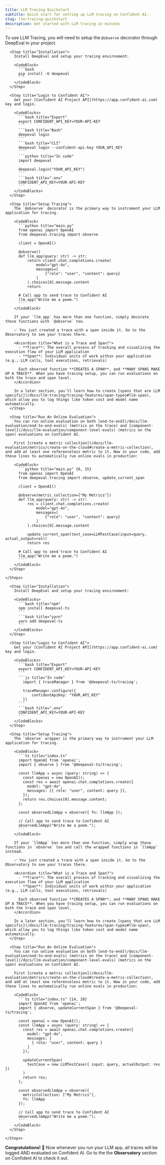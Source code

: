 ```yaml
---
title: LLM Tracing Quickstart
subtitle: Quick start for setting up LLM tracing on Confident AI.
slug: llm-tracing-quickstart
description: Get started with LLM tracing in minutes
---
```


To use LLM Tracing, you will need to setup the `@observe` decorator through DeepEval in your project.

<Tabs>
  <Tab title="Python">
    <Steps>

      <Step title="Installation">
        Install DeepEval and setup your tracing environment:

        <CodeBlock>
          ```bash
          pip install -U deepeval
          ```
        </CodeBlock>
      </Step>

      <Step title="Login to Confident AI">
        Get your [Confident AI Project API](https://app.confident-ai.com) key and login.

        <CodeBlocks>
          ```bash title="Export"
          export CONFIDENT_API_KEY=YOUR-API-KEY
          ```
          ```bash title="Bash"
          deepeval login
          ```
          ```bash title="CLI"
          deepeval login --confident-api-key YOUR_API_KEY
          ```
          ```python title="In code"
          import deepeval

          deepeval.login("YOUR_API_KEY")
          ```
          ```bash title=".env"
          CONFIDENT_API_KEY=YOUR-API-KEY
          ```
        </CodeBlocks>
      </Step>

      <Step title="Setup Tracing">
        The `@observe` decorator is the primary way to instrument your LLM application for tracing.

        <CodeBlock>
          ```python title="main.py"
          from openai import OpenAI
          from deepeval.tracing import observe
           
          client = OpenAI()
           
          @observe()
          def llm_app(query: str) -> str:
              return client.chat.completions.create(
                  model="gpt-4o",
                  messages=[
                      {"role": "user", "content": query}
                  ]
              ).choices[0].message.content
              return
           
          # Call app to send trace to Confident AI
          llm_app("Write me a poem.")
          ```
        </CodeBlock>

        If your `llm_app` has more than one function, simply decorate those functions with `@observe` too.

        ✅ You just created a trace with a span inside it. Go to the Observatory to see your traces there.

        <Accordion title="What is a Trace and Span?">
          - **Trace**: The overall process of tracking and visualizing the execution flow of your LLM application  
          - **Span**: Individual units of work within your application (e.g., LLM calls, tool executions, retrievals)  
          
          Each observed function **CREATES A SPAN**, and **MANY SPANS MAKE UP A TRACE**. When you have tracing setup, you can run evaluations on both the trace and span level.
        </Accordion>

        In a later section, you'll learn how to create [spans that are LLM specific](/docs/llm-tracing/tracing-features/span-types#llm-span), which allow you to log things like token cost and model name automatically.
      </Step>

      <Step title="Run An Online Evaluation">
        You can run online evaluation on both [end-to-end](/docs/llm-evaluation/end-to-end-evals) (metrics on the trace) and [component-level](/docs/llm-evaluation/component-level-evals) (metrics on the span) evaluations on Confident AI. 

        First [create a metric collection](/docs/llm-evaluation/metrics/create-on-the-cloud#create-a-metric-collection), and add at least one referenceless metric to it. Now in your code, add these lines to automatically run online evals in production:

        <CodeBlock>
          ```python title="main.py" {6, 15}
          from openai import OpenAI
          from deepeval.tracing import observe, update_current_span

          client = OpenAI()

          @observe(metric_collection=["My Metrics"])
          def llm_app(query: str) -> str:
              res = client.chat.completions.create(
                  model="gpt-4o",
                  messages=[
                      {"role": "user", "content": query}
                  ]
              ).choices[0].message.content

              update_current_span(test_case=LLMTestCase(input=query, actual_output=res))
              return res

          # Call app to send trace to Confident AI
          llm_app("Write me a poem.")
          ```
        </CodeBlock>
      </Step>

    </Steps>
  </Tab>

  <Tab title="TypeScript">
    <Steps>

      <Step title="Installation">
        Install DeepEval and setup your tracing environment:

        <CodeBlocks>
          ```bash title="npm"
          npm install deepeval-ts
          ```
          ```bash title="yarn"
          yarn add deepeval-ts
          ```
        </CodeBlocks>
      </Step>

      <Step title="Login to Confident AI">
        Get your [Confident AI Project API](https://app.confident-ai.com) key and login.

        <CodeBlocks>
          ```bash title="Export"
          export CONFIDENT_API_KEY=YOUR-API-KEY
          ```
          ```js title="In code"
            import { traceManager } from '@deepeval-ts/tracing';

            traceManager.configure({
                confidentApiKey: "YOUR_API_KEY"
            })
          ```
          ```bash title=".env"
          CONFIDENT_API_KEY=YOUR-API-KEY
          ```
        </CodeBlocks>
      </Step>

      <Step title="Setup Tracing">
        The `observe` wrapper is the primary way to instrument your LLM application for tracing.

        <CodeBlock>
          ```ts title="index.ts"
          import OpenAI from 'openai';
          import { observe } from '@deepeval-ts/tracing';
           
          const llmApp = async (query: string) => {
            const openai = new OpenAI();
            const res = await openai.chat.completions.create({
              model: "gpt-4o",
              messages: [{ role: "user", content: query }],
            });
            return res.choices[0].message.content;
          };
           
          const observedLlmApp = observe({ fn: llmApp });
           
          // Call app to send trace to Confident AI
          observedLlmApp("Write me a poem.");
          ```
        </CodeBlock>

        If your `llmApp` has more than one function, simply wrap those functions in `observe` too and call the wrapped functions in `llmApp` instead.

        ✅ You just created a trace with a span inside it. Go to the Observatory to see your traces there.

        <Accordion title="What is a Trace and Span?">
          - **Trace**: The overall process of tracking and visualizing the execution flow of your LLM application  
          - **Span**: Individual units of work within your application (e.g., LLM calls, tool executions, retrievals)  

          Each observed function **CREATES A SPAN**, and **MANY SPANS MAKE UP A TRACE**. When you have tracing setup, you can run evaluations on both the trace and span level.
        </Accordion>

        In a later section, you'll learn how to create [spans that are LLM specific](/docs/llm-tracing/tracing-features/span-types#llm-span), which allow you to log things like token cost and model name automatically.
      </Step>

      <Step title="Run An Online Evaluation">
        You can run online evaluation on both [end-to-end](/docs/llm-evaluation/end-to-end-evals) (metrics on the trace) and [component-level](/docs/llm-evaluation/component-level-evals) (metrics on the span) evaluations on Confident AI. 

        First [create a metric collection](/docs/llm-evaluation/metrics/create-on-the-cloud#create-a-metric-collection), and add at least one referenceless metric to it. Now in your code, add these lines to automatically run online evals in production:

        <CodeBlock>
          ```ts title="index.ts" {14, 20}
          import OpenAI from 'openai';
          import { observe, updateCurrentSpan } from '@deepeval-ts/tracing';
           
          const openai = new OpenAI();
          const llmApp = async (query: string) => {
            const res = await openai.chat.completions.create({
              model: "gpt-4o",
              messages: [
                { role: "user", content: query }
              ]
            });

            updateCurrentSpan(
              testCase = new LLMTestCase({ input: query, actualOutput: res })
            )
            return res;
          };
           
          const observedLlmApp = observe({
            metricCollection: ["My Metrics"],
            fn: llmApp
          });

          // Call app to send trace to Confident AI
          observedLlmApp("Write me a poem.");
          ```
        </CodeBlock>
      </Step>

    </Steps>
  </Tab>
</Tabs>

**Congratulations!** 🎉 Now whenever you run your LLM app, all traces will be logged AND evaluated on Confident AI. Go to the the **Observatory** section on Confident AI to check it out.
